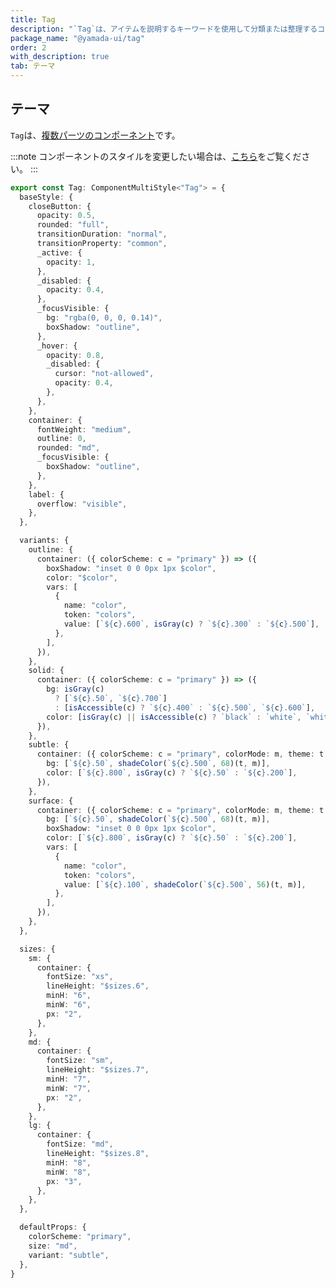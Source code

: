 ```yaml
---
title: Tag
description: "`Tag`は、アイテムを説明するキーワードを使用して分類または整理するコンポーネントです。"
package_name: "@yamada-ui/tag"
order: 2
with_description: true
tab: テーマ
---
```


## テーマ

`Tag`は、[複数パーツのコンポーネント](/styled-system/theming/component-styles#複数パーツのコンポーネント)です。

:::note
コンポーネントのスタイルを変更したい場合は、[こちら](/styled-system/theming/customize-theme#コンポーネントのスタイルを変更する)をご覧ください。
:::

```ts
export const Tag: ComponentMultiStyle<"Tag"> = {
  baseStyle: {
    closeButton: {
      opacity: 0.5,
      rounded: "full",
      transitionDuration: "normal",
      transitionProperty: "common",
      _active: {
        opacity: 1,
      },
      _disabled: {
        opacity: 0.4,
      },
      _focusVisible: {
        bg: "rgba(0, 0, 0, 0.14)",
        boxShadow: "outline",
      },
      _hover: {
        opacity: 0.8,
        _disabled: {
          cursor: "not-allowed",
          opacity: 0.4,
        },
      },
    },
    container: {
      fontWeight: "medium",
      outline: 0,
      rounded: "md",
      _focusVisible: {
        boxShadow: "outline",
      },
    },
    label: {
      overflow: "visible",
    },
  },

  variants: {
    outline: {
      container: ({ colorScheme: c = "primary" }) => ({
        boxShadow: "inset 0 0 0px 1px $color",
        color: "$color",
        vars: [
          {
            name: "color",
            token: "colors",
            value: [`${c}.600`, isGray(c) ? `${c}.300` : `${c}.500`],
          },
        ],
      }),
    },
    solid: {
      container: ({ colorScheme: c = "primary" }) => ({
        bg: isGray(c)
          ? [`${c}.50`, `${c}.700`]
          : [isAccessible(c) ? `${c}.400` : `${c}.500`, `${c}.600`],
        color: [isGray(c) || isAccessible(c) ? `black` : `white`, `white`],
      }),
    },
    subtle: {
      container: ({ colorScheme: c = "primary", colorMode: m, theme: t }) => ({
        bg: [`${c}.50`, shadeColor(`${c}.500`, 68)(t, m)],
        color: [`${c}.800`, isGray(c) ? `${c}.50` : `${c}.200`],
      }),
    },
    surface: {
      container: ({ colorScheme: c = "primary", colorMode: m, theme: t }) => ({
        bg: [`${c}.50`, shadeColor(`${c}.500`, 68)(t, m)],
        boxShadow: "inset 0 0 0px 1px $color",
        color: [`${c}.800`, isGray(c) ? `${c}.50` : `${c}.200`],
        vars: [
          {
            name: "color",
            token: "colors",
            value: [`${c}.100`, shadeColor(`${c}.500`, 56)(t, m)],
          },
        ],
      }),
    },
  },

  sizes: {
    sm: {
      container: {
        fontSize: "xs",
        lineHeight: "$sizes.6",
        minH: "6",
        minW: "6",
        px: "2",
      },
    },
    md: {
      container: {
        fontSize: "sm",
        lineHeight: "$sizes.7",
        minH: "7",
        minW: "7",
        px: "2",
      },
    },
    lg: {
      container: {
        fontSize: "md",
        lineHeight: "$sizes.8",
        minH: "8",
        minW: "8",
        px: "3",
      },
    },
  },

  defaultProps: {
    colorScheme: "primary",
    size: "md",
    variant: "subtle",
  },
}
```
